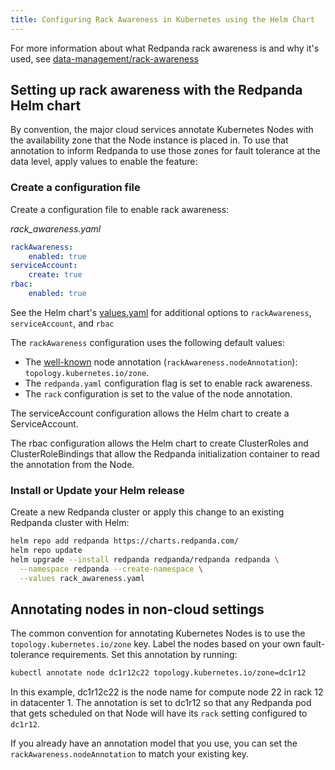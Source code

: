 ```yaml
---
title: Configuring Rack Awareness in Kubernetes using the Helm Chart
---
```


<head>
    <meta name="title" content="Kubernetes Helm chart: rack awareness | Redpanda Docs"/>
    <meta name="description" content="Setting up rack awareness with the Kubernetes helm chart."/>
</head>


For more information about what Redpanda rack awareness is and why it's used, see [data-management/rack-awareness](./rack-awareness)

## Setting up rack awareness with the Redpanda Helm chart

By convention, the major cloud services annotate Kubernetes Nodes with the availability zone that the Node instance is placed in.
To use that annotation to inform Redpanda to use those zones for fault tolerance at the data level, apply values to enable the feature:

### Create a configuration file

Create a configuration file to enable rack awareness:

_rack_awareness.yaml_

```yaml
rackAwareness:
    enabled: true
serviceAccount:
    create: true
rbac:
    enabled: true
```

See the Helm chart's [values.yaml](https://github.com/redpanda-data/helm-charts/tree/main/charts/redpanda/values.yaml) for additional options to `rackAwareness`, `serviceAccount`, and `rbac`

The `rackAwareness` configuration uses the following default values:
- The [well-known](https://kubernetes.io/docs/reference/labels-annotations-taints/#topologykubernetesiozone) node annotation (`rackAwareness.nodeAnnotation`): `topology.kubernetes.io/zone`.
- The `redpanda.yaml` configuration flag is set to enable rack awareness.
- The `rack` configuration is set to the value of the node annotation.

The serviceAccount configuration allows the Helm chart to create a ServiceAccount.

The rbac configuration allows the Helm chart to create ClusterRoles and ClusterRoleBindings that allow the Redpanda initialization container to read the annotation from the Node.

### Install or Update your Helm release

Create a new Redpanda cluster or apply this change to an existing Redpanda cluster with Helm:

```sh
helm repo add redpanda https://charts.redpanda.com/
helm repo update
helm upgrade --install redpanda redpanda/redpanda redpanda \
  --namespace redpanda --create-namespace \
  --values rack_awareness.yaml
```

## Annotating nodes in non-cloud settings

The common convention for annotating Kubernetes Nodes is to use the `topology.kubernetes.io/zone` key. Label the nodes based on your own fault-tolerance requirements. Set this annotation by running:

```sh
kubectl annotate node dc1r12c22 topology.kubernetes.io/zone=dc1r12
```

In this example, dc1r12c22 is the node name for compute node 22 in rack 12 in datacenter 1. The annotation is set to dc1r12 so that any Redpanda pod that gets scheduled on that Node will have its `rack` setting configured to `dc1r12`.

If you already have an annotation model that you use, you can set the `rackAwareness.nodeAnnotation` to match your existing key.
